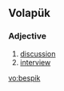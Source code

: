==Volapük==

===Adjective===
{{infl|vo|adjective}}

# [[discussion]] 
# [[interview]]

[[vo:bespik]]
